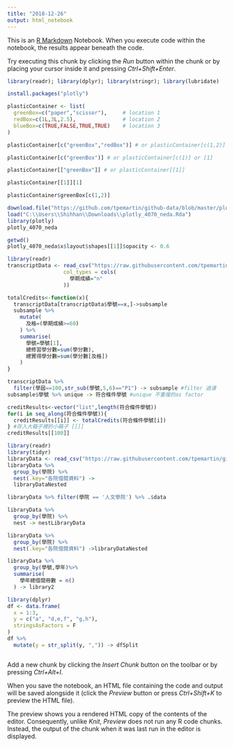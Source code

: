 ```yaml
---
title: "2018-12-26"
output: html_notebook
---
```


This is an [R Markdown](http://rmarkdown.rstudio.com) Notebook. When you execute code within the notebook, the results appear beneath the code. 

Try executing this chunk by clicking the *Run* button within the chunk or by placing your cursor inside it and pressing *Ctrl+Shift+Enter*. 

```r
library(readr); library(dplyr); library(stringr); library(lubridate)
```

```r
install.packages("plotly")
```

```r
plasticContainer <- list(
  greenBox=c("paper","scissor"),     # location 1
  redBox=c(1L,3L,2.5),               # location 2
  blueBox=c(TRUE,FALSE,TRUE,TRUE)    # location 3
)
```

```r
plasticContainer[c("greenBox","redBox")] # or plasticContainer[c(1,2)]
```

```r
plasticContainer[c("greenBox")] # or plasticContainer[c(1)] or [1]
```

```r
plasticContainer[["greenBox"]] # or plasticContainer[[1]]
```

```r
plasticContainer[[1]][1]
```

```r
plasticContainer$greenBox[c(1,2)]
```

```r
download.file("https://github.com/tpemartin/github-data/blob/master/plotly_4070_neda.Rda?raw=true",destfile = "plotly_4070_neda.Rda")
load("C:\\Users\\Shihhan\\Downloads\\plotly_4070_neda.Rda")
library(plotly)
plotly_4070_neda

getwd()
plotly_4070_neda$x$layout$shapes[[1]]$opacity <- 0.6
```

```r
library(readr)
transcriptData <- read_csv("https://raw.githubusercontent.com/tpemartin/github-data/master/transcript100_102.csv",
                  col_types = cols(
                    學期成績="n"
                  ))

totalCredits<-function(x){
  transcriptData[transcriptData$學號==x,]->subsample 
  subsample %>%
    mutate(
      及格=(學期成績>=60)
    ) %>%
    summarise(
      學號=學號[1],
      總修習學分數=sum(學分數),
      總實得學分數=sum(學分數[及格])
    )  
}
```

```r
transcriptData %>%
  filter(學屆==100,str_sub(學號,5,6)=="P1") -> subsample #filter 過濾
subsample$學號 %>% unique -> 符合條件學號 #unique 不重複的as factor
```

```r
creditResults<-vector("list",length(符合條件學號))
for(i in seq_along(符合條件學號)){
  creditResults[[i]] <- totalCredits(符合條件學號[i])
} #存入大箱子裡的小箱子 [[]]
creditResults[[100]]
```

```r
library(readr)
library(tidyr)
libraryData <- read_csv("https://raw.githubusercontent.com/tpemartin/github-data/master/libraryData2.csv")
libraryData %>%
  group_by(學院) %>%
  nest(.key="各院借閱資料") ->
  libraryDataNested
```

```r
libraryData %>% filter(學院 == '人文學院') %>% .$data
```

```r
libraryData %>% 
  group_by(學院) %>%
  nest -> nestLibraryData
```

```r
libraryData %>%
  group_by(學院) %>%
  nest(.key="各院借閱資料") ->libraryDataNested
```

```r
libraryData %>%
  group_by(學號,學年)%>%
  summarise(
    學年總借閱冊數 = n() 
  ) -> library2
```

```r
library(dplyr)
df <- data.frame(
  x = 1:3,
  y = c("a", "d,e,f", "g,h"),
  stringsAsFactors = F
)
df %>%
  mutate(y = str_split(y, ",")) -> dfSplit
```

```r

```

Add a new chunk by clicking the *Insert Chunk* button on the toolbar or by pressing *Ctrl+Alt+I*.

When you save the notebook, an HTML file containing the code and output will be saved alongside it (click the *Preview* button or press *Ctrl+Shift+K* to preview the HTML file).

The preview shows you a rendered HTML copy of the contents of the editor. Consequently, unlike *Knit*, *Preview* does not run any R code chunks. Instead, the output of the chunk when it was last run in the editor is displayed.
